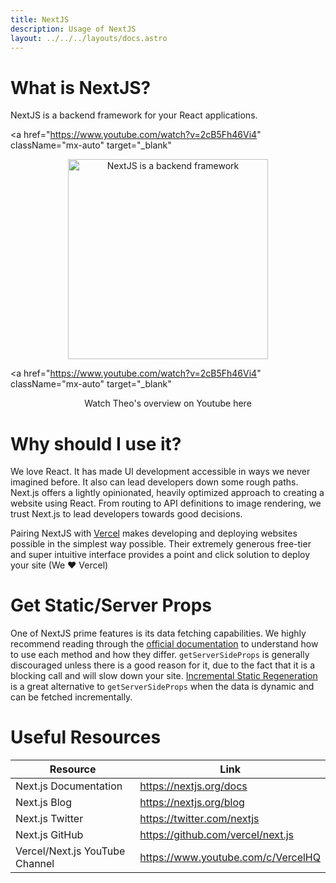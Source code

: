 ```yaml
---
title: NextJS
description: Usage of NextJS
layout: ../../../layouts/docs.astro
---
```


# What is NextJS?

NextJS is a backend framework for your React applications.

<a
  href="https://www.youtube.com/watch?v=2cB5Fh46Vi4"
  className="mx-auto"
  target="_blank"
>
  <p align="center">
    <img
      src="/images/nextjs_thumbnail.jpg"
      alt="NextJS is a backend framework"
      width="320"
    />
  </p>
</a>

<a
  href="https://www.youtube.com/watch?v=2cB5Fh46Vi4"
  className="mx-auto"
  target="_blank"
>
  <p align="center">Watch Theo's overview on Youtube here</p>
</a>

# Why should I use it?

We love React. It has made UI development accessible in ways we never imagined before. It also can lead developers down some rough paths. Next.js offers a lightly opinionated, heavily optimized approach to creating a website using React. From routing to API definitions to image rendering, we trust Next.js to lead developers towards good decisions.

Pairing NextJS with [Vercel](https://vercel.com/) makes developing and deploying websites possible in the simplest way possible. Their extremely generous free-tier and super intuitive interface provides a point and click solution to deploy your site (We ❤️ Vercel)

# Get Static/Server Props

One of NextJS prime features is its data fetching capabilities. We highly recommend reading through the [official documentation](https://nextjs.org/docs/basic-features/data-fetching) to understand how to use each method and how they differ. `getServerSideProps` is generally discouraged unless there is a good reason for it, due to the fact that it is a blocking call and will slow down your site. [Incremental Static Regeneration](https://nextjs.org/docs/basic-features/incremental-static-regeneration) is a great alternative to `getServerSideProps` when the data is dynamic and can be fetched incrementally.

# Useful Resources

| Resource                       | Link                               |
| ------------------------------ | ---------------------------------- |
| Next.js Documentation          | https://nextjs.org/docs            |
| Next.js Blog                   | https://nextjs.org/blog            |
| Next.js Twitter                | https://twitter.com/nextjs         |
| Next.js GitHub                 | https://github.com/vercel/next.js  |
| Vercel/Next.js YouTube Channel | https://www.youtube.com/c/VercelHQ |
